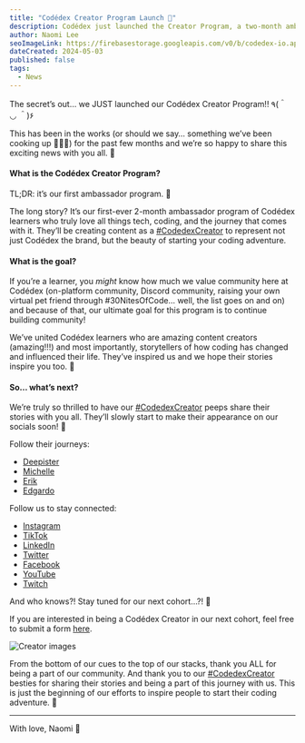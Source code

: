 ```yaml
---
title: "Codédex Creator Program Launch 🚀"
description: Codédex just launched the Creator Program, a two-month ambassador initiative for tech enthusiasts and coding aficionados to share their coding journey and inspire others.
author: Naomi Lee
seoImageLink: https://firebasestorage.googleapis.com/v0/b/codedex-io.appspot.com/o/blogs%2Fcodedex-creator-program-launch%2Fbanner.png?alt=media&token=3fe28761-e029-4bc5-844e-69b9a8ba8852
dateCreated: 2024-05-03
published: false
tags:
  - News
---
```


The secret’s out… we JUST launched our Codédex Creator Program!! ٩(＾ ◡ ＾)۶

This has been in the works (or should we say… something we’ve been cooking up 👩🏻‍🍳) for the past few months and we’re so happy to share this exciting news with you all. 🥳

#### What is the Codédex Creator Program?

TL;DR: it’s our first ambassador program. 👀

The long story? It’s our first-ever 2-month ambassador program of Codédex learners who truly love all things tech, coding, and the journey that comes with it. They’ll be creating content as a [#CodedexCreator](https://www.instagram.com/explore/tags/codedexcreator/) to represent not just Codédex the brand, but the beauty of starting your coding adventure.

#### What is the goal?

If you’re a learner, you *might* know how much we value community here at Codédex (on-platform community, Discord community, raising your own virtual pet friend through #30NitesOfCode… well, the list goes on and on) and because of that, our ultimate goal for this program is to continue building community!

We’ve united Codédex learners who are amazing content creators (amazing!!!) and most importantly, storytellers of how coding has changed and influenced their life. They’ve inspired us and we hope their stories inspire you too. 🌟

#### So… what’s next?

We’re truly so thrilled to have our [#CodedexCreator](https://www.instagram.com/explore/tags/codedexcreator/) peeps share their stories with you all. They’ll slowly start to make their appearance on our socials soon! 📲 

Follow their journeys:
- [Deepister](https://www.instagram.com/deepistertalks/)
- [Michelle](https://www.instagram.com/michellexcomputer/)
- [Erik](https://www.instagram.com/swerikcodes/)
- [Edgardo](https://www.instagram.com/theedgarr/)

Follow us to stay connected:
- [Instagram](https://www.instagram.com/codedex.io)
- [TikTok](https://www.tiktok.com/@codedex.io)
- [LinkedIn](https://www.linkedin.com/company/codedex/)
- [Twitter](https://twitter.com/codedex_io)
- [Facebook](https://www.facebook.com/codedex.io/)
- [YouTube](https://www.youtube.com/@codedex)
- [Twitch](https://www.twitch.tv/codedex_io)

And who knows?! Stay tuned for our next cohort…?! 👀

If you are interested in being a Codédex Creator in our next cohort, feel free to submit a form [here](https://codedex.typeform.com/to/bL3Id8e9?typeform-source=www.google.com).

![Creator images](https://firebasestorage.googleapis.com/v0/b/codedex-io.appspot.com/o/blogs%2Fcodedex-creator-program-launch%2Fcreator-blog-image.png?alt=media&token=6093e276-9d04-4446-b89d-6f934cad98dc)

From the bottom of our cues to the top of our stacks, thank you ALL for being a part of our community. And thank you to our [#CodedexCreator](https://www.instagram.com/explore/tags/codedexcreator/) besties for sharing their stories and being a part of this journey with us. This is just the beginning of our efforts to inspire people to start their coding adventure. 🚀

- - -

With love,
Naomi 💌
